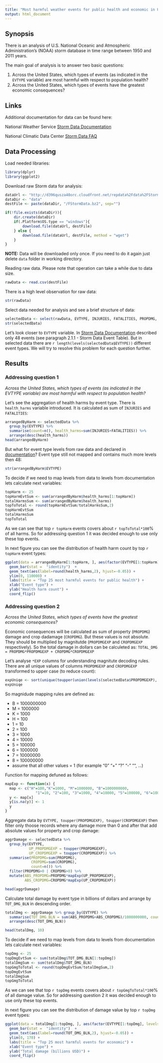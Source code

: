 ```yaml
---
title: "Most harmful weather events for public health and economic in US between 1950 and 2011"
output: html_document
---
```



## Synopsis

There is an analysis of U.S. National Oceanic and Atmospheric Administration's (NOAA) storm database in time range between 1950 and 2011 years.

The main goal of analysis is to answer two basic questions:

1. Across the United States, which types of events (as indicated in the `EVTYPE` variable) are most harmful with respect to population health?
2. Across the United States, which types of events have the greatest economic consequences?


## Links

Additional documentation for data can be found here:

[1]: https://d396qusza40orc.cloudfront.net/repdata%2Fpeer2_doc%2Fpd01016005curr.pdf "Storm Data Documentation"
[2]: https://d396qusza40orc.cloudfront.net/repdata%2Fpeer2_doc%2FNCDC%20Storm%20Events-FAQ%20Page.pdf "Storm Data FAQ"

National Weather Service [Storm Data Documentation][1]

National Climatic Data Center [Storm Data FAQ][2]

## Data Processing

Load needed libraries:

```r
library(dplyr)
library(ggplot2)
```

Download raw Storm data for analysis:

```r
dataUrl <- "http://d396qusza40orc.cloudfront.net/repdata%2Fdata%2FStormData.csv.bz2"
dataDir <- "data"
destFile <- paste(dataDir, "/FStormData.bz2", sep="")

if(!file.exists(dataDir)){
    dir.create(dataDir)
    if(.Platform$OS.type == "windows"){
        download.file(dataUrl, destFile)
    } else {
        download.file(dataUrl, destFile, method = "wget")
    }
}
```
**NOTE:** Data will be downloaded only once. If you need to do it again just delete `data` folder in working directory.

Reading raw data. Please note that operation can take a while due to data size.
```r
rawData <- read.csv(destFile)
```

There is a high level observation for raw data:
```r
str(rawData)
```

Select data needed for analysis and see a brief structure of data:
```r
selectedData <- select(rawData, EVTYPE, INJURIES, FATALITIES, PROPDMG, PROPDMGEXP, CROPDMG, CROPDMGEXP)
str(selectedData)
```

Let's look closer to `EVTYPE` variable. In [Storm Data Documentation][1] described only 48 events (see paragraph 2.1.1 -  Storm Data Event Table).
But in selected data there are `r length(levels(selectedData$EVTYPE))` different event types.
We will try to resolve this problem for each question further.


## Results 

### Addressing question 1

*Across the United States, which types of events (as indicated in the EVTYPE variable) are most harmful with respect to population health?*

Let's see the aggregation of health harms by event type.
There is `health_harms` variable introduced. It is calculated as sum of `INJURIES` and `FATALITIES`:
```r
arrangedByHarm <- selectedData %>% 
  group_by(EVTYPE) %>% 
  summarise(count=n(), health_harms=sum(INJURIES+FATALITIES)) %>% 
  arrange(desc(health_harms))
head(arrangedByHarm)
```

But what for event type levels from raw data and declared in [documentation][1]? 
Event type still not mapped and contains much more levels then 48:

```r
str(arrangedByHarm$EVTYPE)
```

To decide if we need to map levels from data to levels from documentation lets calculate next variables:

```r
topHarm <- 25
topHarmEvtSum <- sum(arrangedByHarm$health_harms[1:topHarm])
totalHarmsSum <- sum(arrangedByHarm$health_harms)
topToTotal <- round(topHarmEvtSum/totalHarmsSum,2)
topHarmEvtSum
totalHarmsSum
topToTotal
```

As we can see that top `r topHarm` events covers about `r topToTotal*100`% of all harms. So for addressing question 1 it was decided enough to use only these top events.

In next figure you can see the distribution of health harm count by top `r topHarm` event types:
```r
ggplot(data = arrangedByHarm[1:topHarm, ], aes(factor(EVTYPE[1:topHarm], levels=EVTYPE[topHarm:1]), health_harms)) + 
  geom_bar(stat =  "identity")  + 
  geom_text(aes(label=round(health_harms,2), hjust=-0.05)) +
  ylim(0, 110000) +
  labs(title = "Top 25 most harmful events for public health") +
  xlab("Event type") +
  ylab("Health harm count") + 
  coord_flip()

```


### Addressing question 2

*Across the United States, which types of events have the greatest economic consequences?*

Economic consequences will be calculated as sum of property (`PROPDMG`) damage and crop dadamage (`CROPDMG`).
But these values is not absolute. They should be multiplied by magnitutde (`PROPDMGEXP` and `CROPDMGEXP` respectively).
So the total damage in dollars can be calculeted as:
`TOTAL_DMG = PROPDMG*PROPDMGEXP + CROPDMG*CROPDMGEXP`

Let's analyse `*EXP` columns for understanding magnitute decoding rules. There are all unique values of columns `PROPDMGEXP` and `CROPDMGEXP` transformed to upper case (to reduce count):

```r
expUniqe <- sort(unique(toupper(union(levels(selectedData$PROPDMGEXP), levels(selectedData$CROPDMGEXP)))), decreasing = T)
expUniqe
```

So magnidude mapping rules are defined as:

- B = 1000000000
- M = 1000000
- K = 1000
- H = 100
- 1 = 10
- 2 = 100
- 3 = 1000
- 4 = 10000
- 5 = 100000
- 6 = 1000000
- 7 = 10000000
- 8 = 100000000
- assume that all other values = 1 (for example "0" "+" "?" "-" "", ...)

Function for mapping defuned as follows:

```r
mapExp <- function(x) {
  map <- c("H"=100,"K"=1000, "M"=1000000, "B"=1000000000,
              "1"=10, "2"=100, "3"=1000, "4"=10000, "5"=100000, "6"=1000000, "7"=10000000, "8"=100000000)
  y <- map[x]
  y[is.na(y)] <- 1
  y 
}

```

Aggregate data by `EVTYPE, toupper(PROPDMGEXP), toupper(CROPDMGEXP)` then filter only thoose records where any damage more than 0 and after that add absolute values for property and crop damage:

```r
aggrDamage <- selectedData %>% 
  group_by(EVTYPE, 
           UP_PROPDMGEXP = toupper(PROPDMGEXP), 
           UP_CROPDMGEXP = toupper(CROPDMGEXP)) %>% 
  summarise(PROPDMG=sum(PROPDMG), 
            CROPDMG=sum(CROPDMG), 
            count=n()) %>%
  filter(PROPDMG>0 | CROPDMG>0) %>%
  mutate(ABS_PROPDMG=PROPDMG*mapExp(UP_PROPDMGEXP),
         ABS_CROPDMG=CROPDMG*mapExp(UP_CROPDMGEXP))

head(aggrDamage)
````

Calculate total damage by event type in billions of dollars and arrange by `TOT_DMG_BLN` in descending order.

```r
totalDmg <- aggrDamage %>% group_by(EVTYPE) %>%
  summarise(TOT_DMG_BLN = sum(ABS_PROPDMG+ABS_CROPDMG)/1000000000, count=sum(count)) %>%
  arrange(desc(TOT_DMG_BLN))

head(totalDmg, 10)

```

To decide if we need to map levels from data to levels from documentation lets calculate next variables:

```r
topDmg <- 25
topDmgEvtSum <- sum(totalDmg$TOT_DMG_BLN[1:topDmg])
totalDmgSum <- sum(totalDmg$TOT_DMG_BLN)
topGmgToTotal <- round(topDmgEvtSum/totalDmgSum,2)
topDmgEvtSum
totalDmgSum
topGmgToTotal
```

As we can see that top `r topDmg` events covers about `r topGmgToTotal*100`% of all damage value. So for addressing question 2 it was decided enough to use only these top events.


In next figure you can see the distribution of damage value by top `r topDmg` event types:
```r
ggplot(data = totalDmg[1:topDmg, ], aes(factor(EVTYPE[1:topDmg], levels=EVTYPE[topDmg:1]), TOT_DMG_BLN)) + 
  geom_bar(stat =  "identity")  + 
  geom_text(aes(label=round(TOT_DMG_BLN,2), hjust=-0.05)) +
  ylim(0, 170) +
  labs(title = "Top 25 most harmful events for economic") +
  xlab("Event type") +
  ylab("Total damage (billions USD)") + 
  coord_flip()

```

